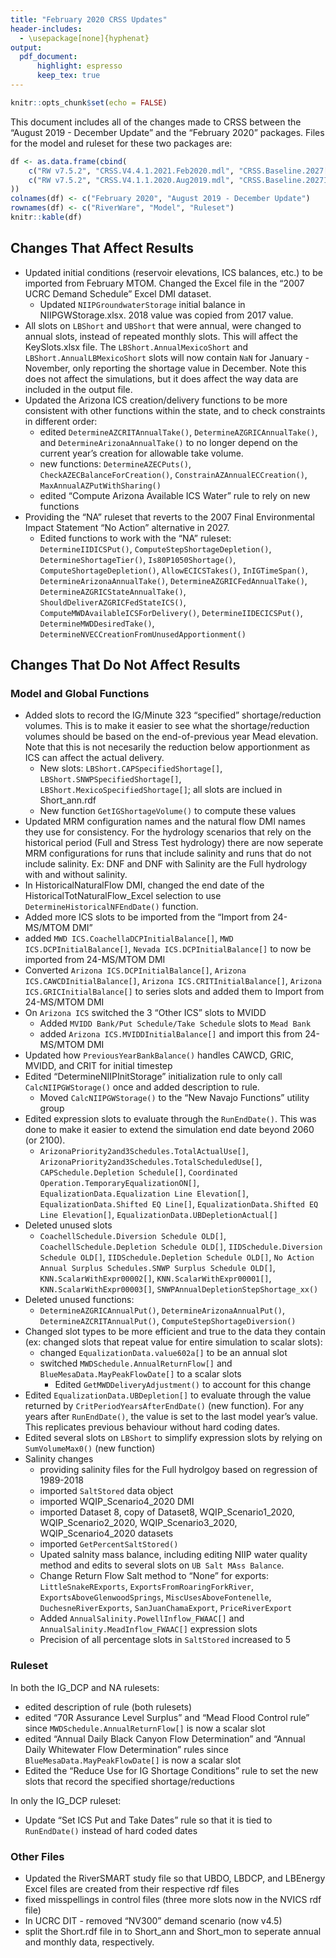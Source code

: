 ```yaml
---
title: "February 2020 CRSS Updates"
header-includes:
  - \usepackage[none]{hyphenat}
output: 
  pdf_document:
      highlight: espresso
      keep_tex: true
---
```


```r
knitr::opts_chunk$set(echo = FALSE)
```

This document includes all of the changes made to CRSS between the "August 2019 - December Update" and the "February 2020" packages. Files for the model and ruleset for these two packages are:

```r
df <- as.data.frame(cbind(
    c("RW v7.5.2", "CRSS.V4.4.1.2021.Feb2020.mdl", "CRSS.Baseline.2027[IGDCP/NA].v4.4.0.rls"),
    c("RW v7.5.2", "CRSS.V4.1.1.2020.Aug2019.mdl", "CRSS.Baseline.2027IGDCP.v4.2.0.rls")
))
colnames(df) <- c("February 2020", "August 2019 - December Update")
rownames(df) <- c("RiverWare", "Model", "Ruleset")
knitr::kable(df)
```

## Changes That Affect Results

- Updated initial conditions (reservoir elevations, ICS balances, etc.) to be imported from February MTOM. Changed the Excel file in the "2007 UCRC Demand Schedule" Excel DMI dataset. 
    - Updated `NIIPGroundwaterStorage` initial balance in NIIPGWStorage.xlsx. 2018 value was copied from 2017 value. 
- All slots on `LBShort` and `UBShort` that were annual, were changed to annual slots, instead of repeated monthly slots. This will affect the KeySlots.xlsx file. The `LBShort.AnnualMexicoShort` and `LBShort.AnnualLBMexicoShort` slots will now contain `NaN` for January - November, only reporting the shortage value in December. Note this does not affect the simulations, but it does affect the way data are included in the output file.
- Updated the Arizona ICS creation/delivery functions to be more consistent with other functions within the state, and to check constraints in different order:
    - \raggedright edited `DetermineAZCRITAnnualTake()`, `DetermineAZGRICAnnualTake()`, and `DetermineArizonaAnnualTake()` to no longer depend on the current year's creation for allowable take volume.
     - \raggedright new functions: `DetermineAZECPuts()`, `CheckAZECBalanceForCreation()`, `ConstrainAZAnnualECCreation()`, `MaxAnnualAZPutWithSharing()`
    - edited "Compute Arizona Available ICS Water " rule to rely on new functions
- Providing the "NA" ruleset that reverts to the 2007 Final Environmental Impact Statement "No Action" alternative in 2027.
    - \raggedright Edited functions to work with the "NA" ruleset: `DetermineIIDICSPut()`, `ComputeStepShortageDepletion()`, `DetermineShortageTier()`, `Is80P1050Shortage()`, `ComputeShortageDepletion()`, `AllowECICSTakes()`, `InIGTimeSpan()`, `DetermineArizonaAnnualTake()`, `DetermineAZGRICFedAnnualTake()`, `DetermineAZGRICStateAnnualTake()`, `ShouldDeliverAZGRICFedStateICS()`, `ComputeMWDAvailableICSForDelivery()`, `DetermineIIDECICSPut()`, `DetermineMWDDesiredTake()`, `DetermineNVECCreationFromUnusedApportionment()`


## Changes That Do Not Affect Results

### Model and Global Functions

- Added slots to record the IG/Minute 323 "specified" shortage/reduction volumes. This is to make it easier to see what the shortage/reduction volumes should be based on the end-of-previous year Mead elevation. Note that this is not necesarily the reduction below apportionment as ICS can affect the actual delivery.
    - \raggedright New slots: `LBShort.CAPSpecifiedShortage[]`, `LBShort.SNWPSpecifiedShortage[]`, `LBShort.MexicoSpecifiedShortage[]`; all slots are inclued in Short_ann.rdf
    - New function `GetIGShortageVolume()` to compute these values
- Updated MRM configuration names and the natural flow DMI names they use for consistency. For the hydrology scenarios that rely on the historical period (Full and Stress Test hydrology) there are now seperate MRM configurations for runs that include salinity and runs that do not include salinity. Ex: DNF and DNF with Salinity are the Full hydrology with and without salinity. 
- In HistoricalNaturalFlow DMI, changed the end date of the HistoricalTotNaturalFlow_Excel selection to use `DetermineHistoricalNFEndDate()` function.
- Added more ICS slots to be imported from the "Import from 24-MS/MTOM DMI"
- \raggedright added `MWD ICS.CoachellaDCPInitialBalance[]`, `MWD ICS.DCPInitialBalance[]`, `Nevada ICS.DCPInitialBalance[]` to now be imported from 24-MS/MTOM DMI
- \raggedright Converted `Arizona ICS.DCPInitialBalance[]`, `Arizona ICS.CAWCDInitialBalance[]`, `Arizona ICS.CRITInitialBalance[]`, `Arizona ICS.GRICInitialBalance[]` to series slots and added them to Import from 24-MS/MTOM DMI
- On `Arizona ICS` switched the 3 "Other ICS" slots to MVIDD
    - Added `MVIDD Bank/Put Schedule/Take Schedule` slots to `Mead Bank`
    - added `Arizona ICS.MVIDDInitialBalance[]` and import this from 24-MS/MTOM DMI
- Updated how `PreviousYearBankBalance()` handles CAWCD, GRIC, MVIDD, and CRIT for initial timestep
- Edited "DetermineNIIPInitStorage" initialization rule to only call `CalcNIIPGWStorage()` once and added description to rule.
    - Moved `CalcNIIPGWStorage()` to the "New Navajo Functions" utility group
- Edited expression slots to evaluate through the `RunEndDate()`. This was done to make it easier to extend the simulation end date beyond 2060 (or 2100).
    - \raggedright `ArizonaPriority2and3Schedules.TotalActualUse[]`, `ArizonaPriority2and3Schedules.TotalScheduledUse[]`, `CAPSchedule.Depletion Schedule[]`, `Coordinated Operation.TemporaryEqualizationON[]`, `EqualizationData.Equalization Line Elevation[]`, `EqualizationData.Shifted EQ Line[]`, `EqualizationData.Shifted EQ Line Elevation[]`, `EqualizationData.UBDepletionActual[]`
- Deleted unused slots
    -  \raggedright `CoachellSchedule.Diversion Schedule OLD[]`, `CoachellSchedule.Depletion Schedule OLD[]`, `IIDSchedule.Diversion Schedule OLD[]`, `IIDSchedule.Depletion Schedule OLD[]`, `No Action Annual Surplus Schedules.SNWP Surplus Schedule OLD[]`, `KNN.ScalarWithExpr00002[]`, `KNN.ScalarWithExpr00001[]`, `KNN.ScalarWithExpr00003[]`, `SNWPAnnualDepletionStepShortage_xx()`
- Deleted unused functions:
    - \raggedright `DetermineAZGRICAnnualPut()`, `DetermineArizonaAnnualPut()`, `DetermineAZCRITAnnualPut()`, `ComputeStepShortageDiversion()`
- Changed slot types to be more efficient and true to the data they contain (ex: changed slots that repeat value for entire simulation to scalar slots):
    - changed `EqualizationData.value602a[]` to be an annual slot
    - switched `MWDSchedule.AnnualReturnFlow[]` and `BlueMesaData.MayPeakFlowDate[]` to a scalar slots
        - Edited `GetMWDDeliveryAdjustment()` to account for this change
- Edited `EqualizationData.UBDepletion[]` to evaluate through the value returned by `CritPeriodYearsAfterEndDate()` (new function). For any years after `RunEndDate()`, the value is set to the last model year's value. This replicates previous behaviour without hard coding dates. 
- Edited several slots on `LBShort` to simplify expression slots by relying on `SumVolumeMax0()` (new function)
- Salinity changes
    - providing salinity files for the Full hydrolgoy based on regression of 1989-2018
    - imported `SaltStored` data object
    - imported WQIP_Scenario4_2020 DMI
    - imported Dataset 8, copy of Dataset8, WQIP_Scenario1_2020, WQIP_Scenario2_2020, WQIP_Scenario3_2020, WQIP_Scenario4_2020 datasets
    - imported `GetPercentSaltStored()`
    - Upated salnity mass balance, including editing NIIP water quality method and edits to several slots on `UB Salt MAss Balance`.
    - \raggedright Change Return Flow Salt method to "None" for exports: `LittleSnakeRExports`,  `ExportsFromRoaringForkRiver`, `ExportsAboveGlenwoodSprings`, `MiscUsesAboveFontenelle`, `DuchesneRiverExports`, `SanJuanChamaExport`, `PriceRiverExport`
    - \raggedright Added `AnnualSalinity.PowellInflow_FWAAC[]` and `AnnualSalinity.MeadInflow_FWAAC[]` expression slots
    - \raggedright Precision of all percentage slots in `SaltStored` increased to 5


### Ruleset

In both the IG_DCP and NA rulesets:

- edited description of rule (both rulesets)
- \raggedright edited "70R Assurance Level Surplus" and "Mead Flood Control rule" since `MWDSchedule.AnnualReturnFlow[]` is now a scalar slot
- edited "Annual Daily Black Canyon Flow Determination" and "Annual Daily Whitewater Flow Determination" rules since `BlueMesaData.MayPeakFlowDate[]` is now a scalar slot
- Edited the "Reduce Use for IG Shortage Conditions" rule to set the new slots that record the specified shortage/reductions

In only the IG_DCP ruleset: 

- Update "Set ICS Put and Take Dates"  rule so that it is tied to `RunEndDate()` instead of hard coded dates


### Other Files 

- Updated the RiverSMART study file so that UBDO, LBDCP, and LBEnergy Excel files are created from their respective rdf files
- fixed misspellings in control files (three more slots now in the NVICS rdf file)
- In UCRC DIT - removed "NV300" demand scenario (now v4.5)
- split the Short.rdf file in to Short_ann and Short_mon to seperate annual and monthly data, respectively.
